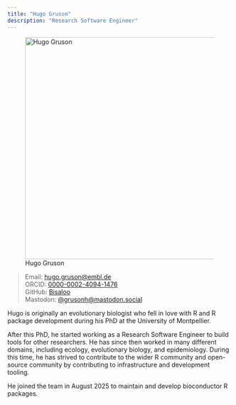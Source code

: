 ```yaml
---
title: "Hugo Gruson"
description: "Research Software Engineer"
---
```


![Hugo Gruson](hugo-gruson.jpg){width="500" fig-align="center"}

> Email: <hugo.gruson@embl.de>\
> ORCID: [0000-0002-4094-1476](https://orcid.org/0000-0002-4094-1476)\
> GitHub: [Bisaloo](https://github.com/Bisaloo)\
> Mastodon: [@grusonh@mastodon.social](https://mastodon.social/@grusonh)

Hugo is originally an evolutionary biologist who fell in love with R and R
package development during his PhD at the University of Montpellier.

After this PhD, he started working as a Research Software Engineer to build
tools for other researchers. He has since then worked in many different
domains, including ecology, evolutionary biology, and epidemiology. During this
time, he has strived to contribute to the wider R community and open-source
community by contributing to infrastructure and development tooling.

He joined the team in August 2025 to maintain and develop bioconductor R
packages.
